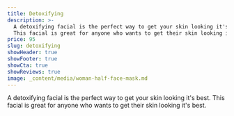 ```yaml
---
title: Detoxifying
description: >-
  A detoxifying facial is the perfect way to get your skin looking it's best.
  This facial is great for anyone who wants to get their skin looking it's best.
price: 95
slug: detoxifying
showHeader: true
showFooter: true
showCta: true
showReviews: true
image: _content/media/woman-half-face-mask.md
---
```


A detoxifying facial is the perfect way to get your skin looking it's best. This facial is great for anyone who wants to get their skin looking it's best.
